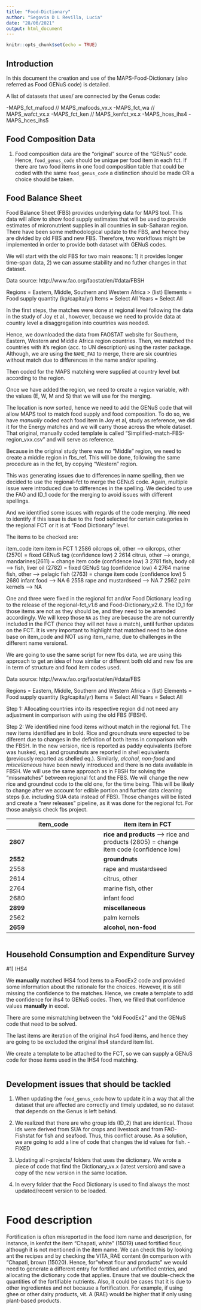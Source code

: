 ```yaml
---
title: "Food-Dictionary"
author: "Segovia D L Revilla, Lucia"
date: "28/06/2021"
output: html_document
---
```


```r
knitr::opts_chunk$set(echo = TRUE)
```
## Introduction

In this document the creation and use of the MAPS-Food-Dictionary (also referred as Food GENuS code) is detailed. 

A list of datasets that uses/ are connected by the Genus code:

-MAPS_fct_mafood // MAPS_mafoods_vx.x
-MAPS_fct_wa  // MAPS_wafct_vx.x
-MAPS_fct_ken // MAPS_kenfct_vx.x
-MAPS_hces_ihs4
-MAPS_hces_ihs5


## Food Composition Data

1) Food composition data are the "original" source of the "GENuS" code. Hence, `food_genus_code` should be unique per food item in each fct. If there are two food items in one food composition table that could be coded with the same `food_genus_code` a distinction should be made OR a choice should be taken. 


## Food Balance Sheet

Food Balance Sheet (FBS) provides underlying data for MAPS tool. This data will allow to show food supply estimates that will be used to provide estimates of micronutrient supplies in all countries in sub-Saharan region. There have been some methodological update to the FBS, and hence they are divided by old FBS and new FBS. Therefore, two workflows might be implemented in order to provide both dataset with GENuS codes. 

We will start with the old FBS for two main reasons: 1) it provides longer time-span data, 2) we can assume stability and no futher changes in that dataset. 

Data source: http://www.fao.org/faostat/en/#data/FBSH

Regions = Eastern, Middle, Southern and Western Africa > (list)
Elements = Food supply quantity (kg/capita/yr)
Items = Select All
Years = Select All

In the first steps, the matches were done at regional level following the data in the study of Joy et al., however, because we need to provide data at country level a disaggregation into countries was needed. 

Hence, we downloaded the data from FAOSTAT website for Southern, Eastern, Western and Middle Africa region countries. Then, we matched the countries with it's region (acc. to UN description) using the raster package. Although, we are using the `NAME_FAO` to merge, there are six countries without match due to differences in the name and/or spelling. 

Then coded for the MAPS matching were supplied at country level but according to the region. 

Once we have added the region, we need to create a `region` variable, with the values (E, W, M and S) that we will use for the merging.

The location is now sorted, hence we need to add the GENuS code that will allow MAPS tool to match food supply and food composition. To do so, we have *manually* coded each food item in Joy et al, study as reference, we did it for the Energy matches and we will carry those across the whole dataset. That original, manually coded template is called "Simplified-match-FBS-region_vxx.csv" and will serve as reference. 

Because in the original study there was no "Middle" region, we need to create a middle region in fbs_ref. This will be done, following the same procedure as in the fct, by copying "Western" region. 

This was generating issues due to differences in name spelling, then we decided to use the regional-fct to merge the GENuS code. Again, multiple issue were introduced due to differences in the spelling. We decided to use the FAO and ID_1 code for the merging to avoid issues with different spellings.

And we identified some issues with regards of the code merging. We need to identify if this issue is due to the food selected for certain categories in the regional FCT or it is at "Food Dictionary" level. 

The items to be checked are:

item_code                 item       item in FCT
1      2586  oilcrops oil, other --> oilcrops, other (2570) = fixed GENuS tag (confidence low)
2      2614        citrus, other --> orange, mandarines(2611) = change item code (confidence low)
3      2781       fish, body oil --> fish, liver oil (2782) = fixed GENuS tag (confidence low)
4      2764   marine fish, other --> pelagic fish (2763)  = change item code (confidence low)
5      2680          infant food --> NA 
6      2558 rape and mustardseed --> NA 
7      2562         palm kernels --> NA


One and three were fixed in the regional fct and/or Food Dictionary leading to the release of the regional-fct_v1.6 and Food-Dictionary_v2.6. The ID_1 for those items are not as they should be, and they need to be amended accordingly. We will keep those `NA` as they are because the are not currently included in the FCT (hence they will not have a match), until further updates on the FCT. It is very important to highlight that matched need to be done base on item_code and NOT using item_name, due to challenges in the different name versions!.

We are going to use the same script for new fbs data, we are using this approach to get an idea of how similar or different both old and new fbs are in term of structure and food item codes used. 


Data source: http://www.fao.org/faostat/en/#data/FBS

Regions = Eastern, Middle, Southern and Western Africa > (list)
Elements = Food supply quantity (kg/capita/yr)
Items = Select All
Years = Select All

Step 1: Allocating countries into its respective region did not need any adjustment in comparison with using the old FBS (FBSH). 

Step 2: We identified nine food items without match in the regional fct. The new items identified are in bold. Rice and groundnuts were expected to be diferent due to changes in the definition of both items in comparison with the FBSH. In the new version, rice is reported as paddy equivalents (before was husked, eq.) and groundnuts are reported in shell equivalents (previously reported as shelled eq.). Similarly, *alcohol, non-food* and *miscellaneous* have been newly introduced and there is no data available in FBSH. We will use the same approach as in FBSH for solving the "missmatches" between regional fct and the FBS. We will change the new rice and groundnut code to the old one, for the time being. This will be likely to change after we account for edible portion and further data cleaning steps (i.e. including SUA data instead of FBS). Those changes will be listed and create a "new releases" pipeline, as it was done for the regional fct. For those analysis check fbs project. 

|item_code| item               item in FCT
|-|-|
|**2807**|  **rice and products** --> rice and products (2805)  = change item code (confidence low)
|**2552**| **groundnuts**|        --> groundnuts (shelled eq) and products (2556)  = change item code (confidence low)
|2558| rape and mustardseed|      --> NA
|2614| citrus, other|             --> orange, mandarines(2611) = change item code (confidence low) 
|2764|  marine fish, other|       --> pelagic fish (2763)  = change item code (confidence low)
|2680| infant food|               --> NA
|**2899**| **miscellaneous**|     --> NA
|2562| palm kernels|              --> NA
|**2659**| **alcohol, non-food**| --> NA






```r


```

## Household Consumption and Expenditure Survey

#1) IHS4

We **manually** matched IHS4 food items to a FoodEx2 code and provided some information about the rationale for the choices. However, it is still missing the confidence to the matches. Hence, we create a template to add the confidence for ihs4 to GENuS codes. Then, we filled that confidence values **manually** in excel. 

There are some mismatching between the "old FoodEx2" and the GENuS code that need to be solved.

The last items are iteration of the original ihs4 food items, and hence they are going to be excluded the original ihs4 standard item list. 

We create a template to be attached to the FCT, so we can supply a GENuS code for those items used in the IHS4 food matching. 



```r


```


## Development issues that should be tackled 

1) When updating the `food_genus_code` how to update it in a way that all the dataset that are affected are correctly and timely updated, so no dataset that depends on the Genus is left behind. 

2) We realized that there are who group ids (ID_2) that are identical. Those ids were derived from SUA for crops and livestock and from FAO-Fishstat for fish and seafood. Thus, this conflict arouse. As a solution, we are going to add a line of code that changes the id values for fish. - FIXED

3) Updating all r-projects/ folders that uses the dictionary. We wrote a piece of code that find the Dictionary_vx.x (latest version) and save a copy of the new version in the same location. 

4) In every folder that the Food Dictionary is used to find always the most updated/recent version to be loaded. 



```r


```

# Food description

Fortification is often misreported in the food item name and description, for instance, in kenfct the item "Chapati, white" (15019) used fortified flour, although it is not mentioned in the item name. We can check this by looking ant the recipes and by checking the VITA_RAE content (in comparison with "Chapati, brown (15020). Hence, for "wheat flour and products" we would need to generate a different entry for fortified and unfortified entries, and allocating the dictionary code that applies. Ensure that we double-check the quantities of the fortifiable nutrients. Also, it could be cases that it is due to other ingredientes and not because a fortification. For example, if using ghee or other dairy products, vit. A (RAE) would be higher that if only using plant-based products. 


